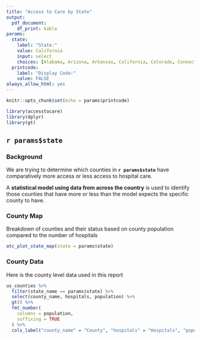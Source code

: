 ```yaml
---
title: "Access to Care by State"
output:
  pdf_document:
    df_print: kable
params:
  state:
    label: "State:"
    value: California
    input: select
    choices: [Alabama, Arizona, Arkansas, California, Colorado, Connecticut, Delaware, District of Columbia, Florida, Georgia, Hawaii, Idaho, Illinois, Indiana, Iowa, Kansas, Kentucky, Louisiana, Maine, Maryland, Massachusetts, Michigan, Minnesota, Mississippi, Missouri, Montana, Nebraska, Nevada, New Hampshire, New Jersey, New Mexico, New York, North Carolina, North Dakota, Ohio, Oklahoma, Oregon, Pennsylvania, Rhode Island, South Carolina, South Dakota, Tennessee, Texas, Utah, Vermont, Virginia, Washington, West Virginia, Wisconsin, Wyoming]
  printcode:
    label: "Display Code:"
    value: FALSE
always_allow_html: yes    
---
```


```r
knitr::opts_chunk$set(echo = params$printcode)

library(accesstocare)
library(dplyr)
library(gt)
```

## `r params$state`

### Background

We are trying to determine which counties in **`r params$state`** have comparatively more access or less access to hospital care.

A **statistical model using data from across the country** is used to identify those counties that have more or less than the model expects the specific county to have.

### County Map

Breakdown of counties and their status based on county population compared to the number of hospitals

```r
atc_plot_state_map(state = params$state)
```

### County Data

Here is the county level data used in this report

```r
us_counties %>% 
  filter(state_name == params$state) %>% 
  select(county_name, hospitals, population) %>% 
  gt() %>% 
  fmt_number(
    columns = population,
    suffixing = TRUE
  ) %>% 
  cols_label("county_name" = "County", "hospitals" = "Hospitals", "population" = "Population")
```

